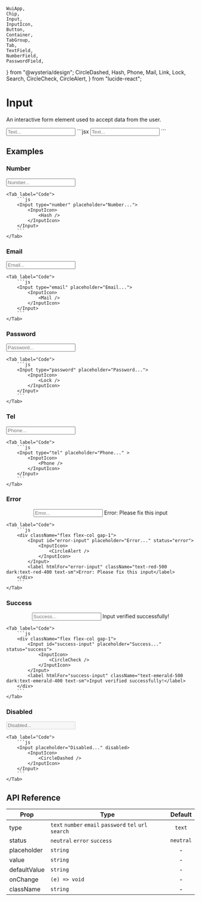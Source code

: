     WuiApp,
    Chip,
    Input,
    InputIcon,
    Button,
    Container,
    TabGroup,
    Tab,
    TextField,
    NumberField,
    PasswordField,
} from "@wysteria/design";
    CircleDashed,
    Hash,
    Phone,
    Mail,
    Link,
    Lock,
    Search,
    CircleCheck,
    CircleAlert,
} from "lucide-react";

# Input

An interactive form element used to accept data from the user.

<ComponentPreview>
    <Container
        paddingVer="md"
        gap="sm"
        justify="center"
        align="center"
        direction="row"
        style={{ width: "100%" }}
    >
        <Input placeholder="Text..." />
    </Container>
</ComponentPreview>
```jsx
<Input placeholder="Text..." />
```

## Examples

### Number

<TabGroup>
    <Tab label="Preview">
        <Container paddingVer="md" gap="sm" justify="space-evenly" align="center" direction="row" style={{minHeight: "5rem"}}>
            <Input type="number" placeholder="Number...">
                <InputIcon>
                    <Hash />
                </InputIcon>
            </Input>
        </Container>
    </Tab>

    <Tab label="Code">
        ```js
        <Input type="number" placeholder="Number...">
            <InputIcon>
                <Hash />
            </InputIcon>
        </Input>
        ```
    </Tab>

</TabGroup>

### Email

<TabGroup>
    <Tab label="Preview">
        <Container paddingVer="md" gap="sm" justify="space-evenly" align="center" direction="row" style={{minHeight: "5rem"}}>
            <Input type="email" placeholder="Email...">
                <InputIcon>
                    <Mail />
                </InputIcon>
            </Input>
        </Container>
    </Tab>

    <Tab label="Code">
        ```js
        <Input type="email" placeholder="Email...">
            <InputIcon>
                <Mail />
            </InputIcon>
        </Input>
        ```
    </Tab>

</TabGroup>

### Password

<TabGroup>
    <Tab label="Preview">
        <Container paddingVer="md" gap="sm" justify="space-evenly" align="center" direction="row" style={{minHeight: "5rem"}}>
            <Input type="password" placeholder="Password...">
                <InputIcon>
                    <Lock />
                </InputIcon>
            </Input>
        </Container>
    </Tab>

    <Tab label="Code">
        ```js
        <Input type="password" placeholder="Password...">
            <InputIcon>
                <Lock />
            </InputIcon>
        </Input>
        ```
    </Tab>

</TabGroup>

### Tel

<TabGroup>
    <Tab label="Preview">
        <Container paddingVer="md" gap="sm" justify="space-evenly" align="center" direction="row" style={{minHeight: "5rem"}}>
            <Input type="tel" placeholder="Phone..." >
                <InputIcon>
                    <Phone />
                </InputIcon>
            </Input>
        </Container>
    </Tab>

    <Tab label="Code">
        ```js
        <Input type="tel" placeholder="Phone..." >
            <InputIcon>
                <Phone />
            </InputIcon>
        </Input>
        ```
    </Tab>

</TabGroup>

### Error

<TabGroup>
    <Tab label="Preview">
        <Container paddingVer="md" gap="sm" justify="space-evenly" align="center" direction="row" style={{minHeight: "5rem"}}>
            <div className="flex flex-col gap-1">
                <Input id="error-input" placeholder="Error..." status="error">
                    <InputIcon>
                        <CircleAlert />
                    </InputIcon>
                </Input>
                <label htmlFor="error-input" className="text-red-500 dark:text-red-400 text-sm">Error: Please fix this input</label>
            </div>
        </Container>
    </Tab>

    <Tab label="Code">
        ```js
        <div className="flex flex-col gap-1">
            <Input id="error-input" placeholder="Error..." status="error">
                <InputIcon>
                    <CircleAlert />
                </InputIcon>
            </Input>
            <label htmlFor="error-input" className="text-red-500 dark:text-red-400 text-sm">Error: Please fix this input</label>
        </div>
        ```
    </Tab>

</TabGroup>

### Success

<TabGroup>
    <Tab label="Preview">
        <Container paddingVer="md" gap="sm" justify="space-evenly" align="center" direction="row" style={{minHeight: "5rem"}}>
        <div className="flex flex-col gap-1">
            <Input id="success-input" placeholder="Success..." status="success">
                <InputIcon>
                    <CircleCheck />
                </InputIcon>
            </Input>
            <label htmlFor="success-input" className="text-emerald-500 dark:text-emerald-400 text-sm">Input verified successfully!</label>
        </div>
        </Container>
    </Tab>

    <Tab label="Code">
        ```js
        <div className="flex flex-col gap-1">
            <Input id="success-input" placeholder="Success..." status="success">
                <InputIcon>
                    <CircleCheck />
                </InputIcon>
            </Input>
            <label htmlFor="success-input" className="text-emerald-500 dark:text-emerald-400 text-sm">Input verified successfully!</label>
        </div>
        ```
    </Tab>

</TabGroup>

### Disabled

<TabGroup>
    <Tab label="Preview">
        <Container paddingVer="md" gap="sm" justify="space-evenly" align="center" direction="row" style={{minHeight: "5rem"}}>
            <Input placeholder="Disabled..." disabled>
                <InputIcon>
                    <CircleDashed />
                </InputIcon>
            </Input>
        </Container>
    </Tab>

    <Tab label="Code">
        ```js
        <Input placeholder="Disabled..." disabled>
            <InputIcon>
                <CircleDashed />
            </InputIcon>
        </Input>
        ```
    </Tab>

</TabGroup>

## API Reference

| Prop                      | Type                                                    |  Default  |
| ------------------------- | ------------------------------------------------------- | :-------: |
| <Prop>type</Prop>         | `text` `number` `email` `password` `tel` `url` `search` |  `text`   |
| <Prop>status</Prop>       | `neutral` `error` `success`                             | `neutral` |
| <Prop>placeholder</Prop>  | `string`                                                |     -     |
| <Prop>value</Prop>        | `string`                                                |     -     |
| <Prop>defaultValue</Prop> | `string`                                                |     -     |
| <Prop>onChange</Prop>     | `(e) => void`                                           |     -     |
| <Prop>className</Prop>    | `string`                                                |     -     |
